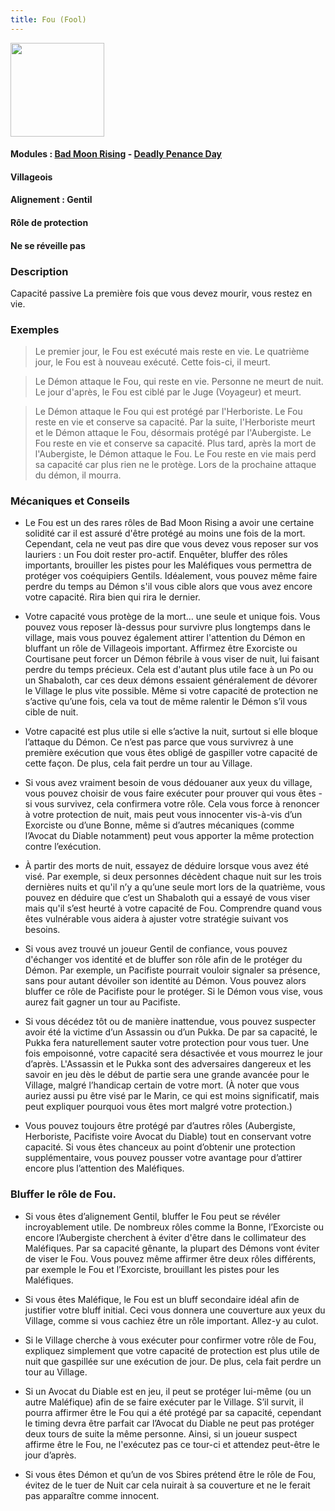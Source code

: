 ```yaml
---
title: Fou (Fool)
---
```


<img src='/img/blood-on-the-clocktower/roles/fou.png' height='150' />

#### Modules : [Bad Moon Rising](../modules/bad-moon-rising) - [Deadly Penance Day](../modules/deadly-penance-day)
#### Villageois
#### Alignement : Gentil
#### Rôle de protection
#### Ne se réveille pas

### Description
Capacité passive
La première fois que vous devez mourir, vous restez en vie.

### Exemples
> Le premier jour, le Fou est exécuté mais reste en vie. Le quatrième jour, le Fou est à nouveau exécuté. Cette fois-ci, il meurt. 

> Le Démon attaque le Fou, qui reste en vie. Personne ne meurt de nuit. Le jour d'après, le Fou est ciblé par le Juge (Voyageur) et meurt. 

> Le Démon attaque le Fou qui est protégé par l'Herboriste. Le Fou reste en vie et conserve sa capacité. Par la suite, l'Herboriste meurt et le Démon attaque le Fou, désormais protégé par l'Aubergiste. Le Fou reste en vie et conserve sa capacité. Plus tard, après la mort de l'Aubergiste, le Démon attaque le Fou. Le Fou reste en vie mais perd sa capacité car plus rien ne le protège. Lors de la prochaine attaque du démon, il mourra.


### Mécaniques et Conseils
- Le Fou est un des rares rôles de Bad Moon Rising a avoir une certaine solidité car il est assuré d'être protégé au moins une fois de la mort. Cependant, cela ne veut pas dire que vous devez vous reposer sur vos lauriers : un Fou doit rester pro-actif. Enquêter, bluffer des rôles importants, brouiller les pistes pour les Maléfiques vous permettra de protéger vos coéquipiers Gentils. Idéalement, vous pouvez même faire perdre du temps au Démon s'il vous cible alors que vous avez encore votre capacité. Rira bien qui rira le dernier.

- Votre capacité vous protège de la mort… une seule et unique fois. Vous pouvez vous reposer là-dessus pour survivre plus longtemps dans le village, mais vous pouvez également attirer l'attention du Démon en bluffant un rôle de Villageois important. Affirmez être Exorciste ou Courtisane peut forcer un Démon fébrile à vous viser de nuit, lui faisant perdre du temps précieux. Cela est d'autant plus utile face à un Po ou un Shabaloth, car ces deux démons essaient généralement de dévorer le Village le plus vite possible. Même si votre capacité de protection ne s’active qu’une fois, cela va tout de même ralentir le Démon s’il vous cible de nuit.

- Votre capacité est plus utile si elle s’active la nuit, surtout si elle bloque l’attaque du Démon. Ce n’est pas parce que vous survivrez à une première exécution que vous êtes obligé de gaspiller votre capacité de cette façon. De plus, cela fait perdre un tour au Village.

- Si vous avez vraiment besoin de vous dédouaner aux yeux du village, vous pouvez choisir de vous faire exécuter pour prouver qui vous êtes - si vous survivez, cela confirmera votre rôle. Cela vous force à renoncer à votre protection de nuit, mais peut vous innocenter vis-à-vis d’un Exorciste ou d’une Bonne, même si d’autres mécaniques (comme l’Avocat du Diable notamment) peut vous apporter la même protection contre l’exécution.

- À partir des morts de nuit, essayez de déduire lorsque vous avez été visé. Par exemple, si deux personnes décèdent chaque nuit sur les trois dernières nuits et qu'il n’y a qu’une seule mort lors de la quatrième, vous pouvez en déduire que c’est un Shabaloth qui a essayé de vous viser mais qu'il s’est heurté à votre capacité de Fou. Comprendre quand vous êtes vulnérable vous aidera à ajuster votre stratégie suivant vos besoins.

- Si vous avez trouvé un joueur Gentil de confiance, vous pouvez d'échanger vos identité et de bluffer son rôle afin de le protéger du Démon. Par exemple, un Pacifiste pourrait vouloir signaler sa présence, sans pour autant dévoiler son identité au Démon. Vous pouvez alors bluffer ce rôle de Pacifiste pour le protéger. Si le Démon vous vise, vous aurez fait gagner un tour au Pacifiste.

- Si vous décédez tôt ou de manière inattendue, vous pouvez suspecter avoir été la victime d’un Assassin ou d’un Pukka. De par sa capacité, le Pukka fera naturellement sauter votre protection pour vous tuer. Une fois empoisonné, votre capacité sera désactivée et vous mourrez le jour d’après. L'Assassin et le Pukka sont des adversaires dangereux et les savoir en jeu dès le début de partie sera une grande avancée pour le Village, malgré l’handicap certain de votre mort. (À noter que vous auriez aussi pu être visé par le Marin, ce qui est moins significatif, mais peut expliquer pourquoi vous êtes mort malgré votre protection.)

- Vous pouvez toujours être protégé par d’autres rôles (Aubergiste, Herboriste, Pacifiste voire Avocat du Diable) tout en conservant votre capacité. Si vous êtes chanceux au point d’obtenir une protection supplémentaire, vous pouvez pousser votre avantage pour d’attirer encore plus l’attention des Maléfiques.

### Bluffer le rôle de Fou.
- Si vous êtes d’alignement Gentil, bluffer le Fou peut se révéler incroyablement utile. De nombreux rôles comme la Bonne, l’Exorciste ou encore l’Aubergiste cherchent à éviter d'être dans le collimateur des Maléfiques. Par sa capacité gênante, la plupart des Démons vont éviter de viser le Fou. Vous pouvez même affirmer être deux rôles différents, par exemple le Fou et l’Exorciste, brouillant les pistes pour les Maléfiques.

- Si vous êtes Maléfique, le Fou est un bluff secondaire idéal afin de justifier votre bluff initial. Ceci vous donnera une couverture aux yeux du Village, comme si vous cachiez être un rôle important. Allez-y au culot.

- Si le Village cherche à vous exécuter pour confirmer votre rôle de Fou, expliquez simplement que votre capacité de protection est plus utile de nuit que gaspillée sur une exécution de jour. De plus, cela fait perdre un tour au Village.

- Si un Avocat du Diable est en jeu, il peut se protéger lui-même (ou un autre Maléfique) afin de se faire exécuter par le Village. S’il survit, il pourra affirmer être le Fou qui a été protégé par sa capacité, cependant le timing devra être parfait car l’Avocat du Diable ne peut pas protéger deux tours de suite la même personne. Ainsi, si un joueur suspect affirme être le Fou, ne l'exécutez pas ce tour-ci et attendez peut-être le jour d’après.

- Si vous êtes Démon et qu’un de vos Sbires prétend être le rôle de Fou, évitez de le tuer de Nuit car cela nuirait à sa couverture et ne le ferait pas apparaître comme innocent.
